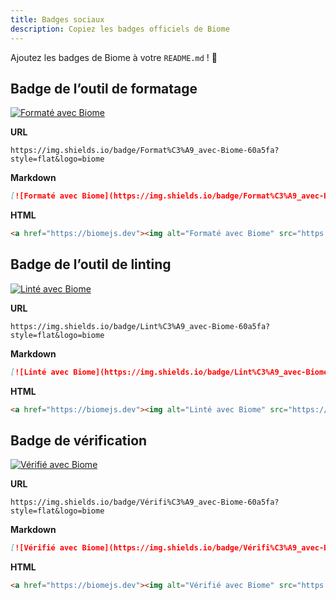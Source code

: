 ```yaml
---
title: Badges sociaux
description: Copiez les badges officiels de Biome
---
```


Ajoutez les badges de Biome à votre `README.md`&nbsp;! 💅

## Badge de l’outil de formatage

[![Formaté avec Biome](https://img.shields.io/badge/Format%C3%A9_avec-Biome-60a5fa?style=flat&logo=biome)](https://biomejs.dev/)

**URL**

```
https://img.shields.io/badge/Format%C3%A9_avec-Biome-60a5fa?style=flat&logo=biome
```

**Markdown**

```markdown
[![Formaté avec Biome](https://img.shields.io/badge/Format%C3%A9_avec-Biome-60a5fa?style=flat&logo=biome)](https://biomejs.dev/)
```

**HTML**

```html
<a href="https://biomejs.dev"><img alt="Formaté avec Biome" src="https://img.shields.io/badge/Format%C3%A9_avec-Biome-60a5fa?style=flat&logo=biome"></a>
```

## Badge de l’outil de linting

[![Linté avec Biome](https://img.shields.io/badge/Lint%C3%A9_avec-Biome-60a5fa?style=flat&logo=biome)](https://biomejs.dev)

**URL**

```
https://img.shields.io/badge/Lint%C3%A9_avec-Biome-60a5fa?style=flat&logo=biome
```

**Markdown**

```markdown
[![Linté avec Biome](https://img.shields.io/badge/Lint%C3%A9_avec-Biome-60a5fa?style=flat&logo=biome)](https://biomejs.dev)
```

**HTML**

```html
<a href="https://biomejs.dev"><img alt="Linté avec Biome" src="https://img.shields.io/badge/Lint%C3%A9_avec-Biome-60a5fa?style=flat&logo=biome"></a>
```

## Badge de vérification

[![Vérifié avec Biome](https://img.shields.io/badge/Vérifi%C3%A9_avec-Biome-60a5fa?style=flat&logo=biome)](https://biomejs.dev)

**URL**

```
https://img.shields.io/badge/Vérifi%C3%A9_avec-Biome-60a5fa?style=flat&logo=biome
```

**Markdown**

```markdown
[![Vérifié avec Biome](https://img.shields.io/badge/Vérifi%C3%A9_avec-Biome-60a5fa?style=flat&logo=biome)](https://biomejs.dev)
```

**HTML**

```html
<a href="https://biomejs.dev"><img alt="Vérifié avec Biome" src="https://img.shields.io/badge/Vérifi%C3%A9_avec-Biome-60a5fa?style=flat&logo=biome"></a>
```
